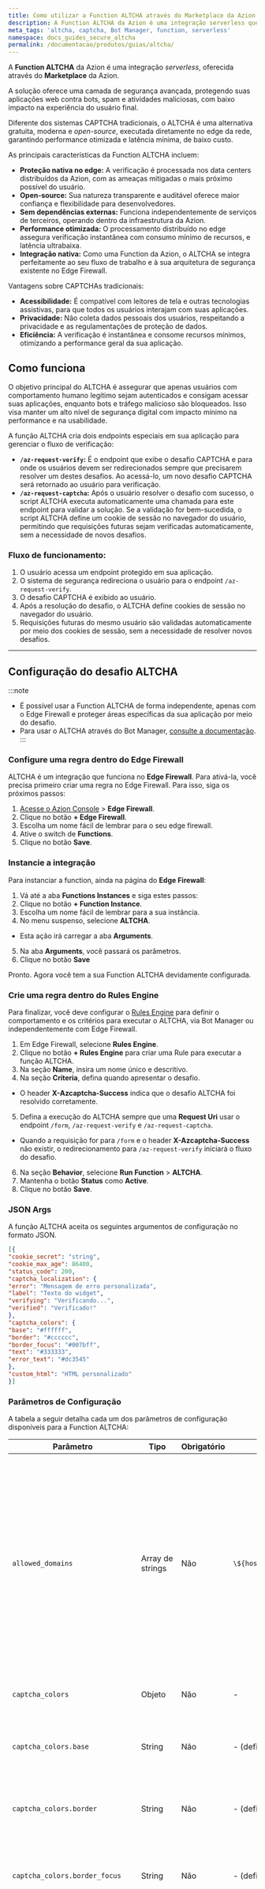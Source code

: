 ```yaml
---
title: Como utilizar a Function ALTCHA através do Marketplace da Azion
description: A Function ALTCHA da Azion é uma integração serverless que protege suas aplicações contra bots e spam.
meta_tags: 'altcha, captcha, Bot Manager, function, serverless'
namespace: docs_guides_secure_altcha
permalink: /documentacao/produtos/guias/altcha/
---
```


A **Function ALTCHA** da Azion é uma integração *serverless*, oferecida através do **Marketplace** da Azion. 

A solução oferece uma camada de segurança avançada, protegendo suas aplicações web contra bots, spam e atividades maliciosas, com baixo impacto na experiência do usuário final. 

Diferente dos sistemas CAPTCHA tradicionais, o ALTCHA é uma alternativa gratuita, moderna e *open-source*, executada diretamente no edge da rede, garantindo performance otimizada e latência mínima, de baixo custo.

As principais características da Function ALTCHA incluem:

*   **Proteção nativa no edge:** A verificação é processada nos data centers distribuídos da Azion, com as ameaças mitigadas o mais próximo possível do usuário.
*   **Open-source:** Sua natureza transparente e auditável oferece maior confiança e flexibilidade para desenvolvedores.
*   **Sem dependências externas:** Funciona independentemente de serviços de terceiros, operando dentro da infraestrutura da Azion.
*   **Performance otimizada:** O processamento distribuído no edge assegura verificação instantânea com consumo mínimo de recursos, e latência ultrabaixa.
*   **Integração nativa:** Como uma Function da Azion, o ALTCHA se integra perfeitamente ao seu fluxo de trabalho e à sua arquitetura de segurança existente no Edge Firewall.

Vantagens sobre CAPTCHAs tradicionais:

*   **Acessibilidade:** É compatível com leitores de tela e outras tecnologias assistivas, para que todos os usuários interajam com suas aplicações.
*   **Privacidade:** Não coleta dados pessoais dos usuários, respeitando a privacidade e as regulamentações de proteção de dados.
*   **Eficiência:** A verificação é instantânea e consome recursos mínimos, otimizando a performance geral da sua aplicação.

## Como funciona

O objetivo principal do ALTCHA é assegurar que apenas usuários com comportamento humano legítimo sejam autenticados e consigam acessar suas aplicações, enquanto bots e tráfego malicioso são bloqueados. Isso visa manter um alto nível de segurança digital com impacto mínimo na performance e na usabilidade.

A função ALTCHA cria dois endpoints especiais em sua aplicação para gerenciar o fluxo de verificação:

*   **`/az-request-verify`:** É o endpoint que exibe o desafio CAPTCHA e para onde os usuários devem ser redirecionados sempre que precisarem resolver um destes desafios. Ao acessá-lo, um novo desafio CAPTCHA será retornado ao usuário para verificação.
*   **`/az-request-captcha`:** Após o usuário resolver o desafio com sucesso, o script ALTCHA executa automaticamente uma chamada para este endpoint para validar a solução. Se a validação for bem-sucedida, o script ALTCHA define um cookie de sessão no navegador do usuário, permitindo que requisições futuras sejam verificadas automaticamente, sem a necessidade de novos desafios.

### Fluxo de funcionamento:

1.  O usuário acessa um endpoint protegido em sua aplicação.
2.  O sistema de segurança redireciona o usuário para o endpoint `/az-request-verify`.
3.  O desafio CAPTCHA é exibido ao usuário.
4.  Após a resolução do desafio, o ALTCHA define cookies de sessão no navegador do usuário.
5.  Requisições futuras do mesmo usuário são validadas automaticamente por meio dos cookies de sessão, sem a necessidade de resolver novos desafios.
---

## Configuração do desafio ALTCHA

:::note
- É possível usar a Function ALTCHA de forma independente, apenas com o Edge Firewall e proteger áreas específicas da sua aplicação por meio do desafio. 
- Para usar o ALTCHA através do Bot Manager, [consulte a documentação](/pt-br/documentacao/produtos/secure/edge-firewall/bot-manager/#captcha).
:::

### Configure uma regra dentro do Edge Firewall

ALTCHA é um integração que funciona no **Edge Firewall**. Para ativá-la, você precisa primeiro criar uma regra no Edge Firewall. Para isso, siga os próximos passos:

1. [Acesse o Azion Console](/pt-br/documentacao/produtos/guias/como-acessar-o-azion-console/) > **Edge Firewall**.
2. Clique no botão **+ Edge Firewall**.
3. Escolha um nome fácil de lembrar para o seu edge firewall.
4. Ative o switch de **Functions**.
5. Clique no botão **Save**.

### Instancie a integração

Para instanciar a function, ainda na página do **Edge Firewall**:

1. Vá até a aba **Functions Instances** e siga estes passos:
2. Clique no botão **+ Function Instance**.
3. Escolha um nome fácil de lembrar para a sua instância.
4. No menu suspenso, selecione **ALTCHA**.
  - Esta ação irá carregar a aba **Arguments**.
5. Na aba **Arguments**, você passará os parâmetros.
6. Clique no botão **Save**

Pronto. Agora você tem a sua Function ALTCHA devidamente configurada. 

### Crie uma regra dentro do Rules Engine

Para finalizar, você deve configurar o [Rules Engine](/pt-br/documentacao/produtos/secure/edge-firewall/rules-engine/) para definir o comportamento e os critérios para executar o ALTCHA, via Bot Manager ou independentemente com Edge Firewall.

1. Em Edge Firewall, selecione **Rules Engine**.
2. Clique no botão **+ Rules Engine** para criar uma Rule para executar a função ALTCHA.
3. Na seção **Name**, insira um nome único e descritivo.
4. Na seção **Criteria**, defina quando apresentar o desafio.
 - O header **X-Azcaptcha-Success** indica que o desafio ALTCHA foi resolvido corretamente.
5. Defina a execução do ALTCHA sempre que uma **Request Uri** usar o endpoint `/form`, `/az-request-verify` e `/az-request-captcha`.
 - Quando a requisição for para `/form` e o header **X-Azcaptcha-Success** não existir, o redirecionamento para `/az-request-verify` iniciará o fluxo do desafio.
6. Na seção **Behavior**, selecione **Run Function** > **ALTCHA**.
7. Mantenha o botão **Status** como **Active**.
8. Clique no botão **Save**. 

### JSON Args

A função ALTCHA aceita os seguintes argumentos de configuração no formato JSON. 

```json
[{
"cookie_secret": "string",
"cookie_max_age": 86400,
"status_code": 200,
"captcha_localization": {
"error": "Mensagem de erro personalizada",
"label": "Texto do widget",
"verifying": "Verificando...",
"verified": "Verificado!"
},
"captcha_colors": {
"base": "#ffffff",
"border": "#cccccc",
"border_focus": "#007bff",
"text": "#333333",
"error_text": "#dc3545"
},
"custom_html": "HTML personalizado"
}]
```

### Parâmetros de Configuração

A tabela a seguir detalha cada um dos parâmetros de configuração disponíveis para a Function ALTCHA:

| Parâmetro | Tipo | Obrigatório | Valor Padrão | Descrição |
|---|---|---|---|---|
| `allowed_domains` | Array de strings | Não | `\${host}` | Define para quais domínios a função deve permitir redirecionamentos. Note que o host da Application e redirecionamentos relativos são sempre permitidos. Quando um valor inválido é definido, a função o ignorará e registrará um aviso nos logs do Console > Functions > Real-Time Events. Exemplo de entrada válida: `"allowed_domains": ["my-website.azion.app", "third-party.azion.app"]` |
| `captcha_colors` | Objeto | Não | - | Permite a personalização das cores usadas no widget ALTCHA. |
| `captcha_colors.base` | String | Não | - (definido por ALTCHA) | Cor base do widget ALTCHA. Espera-se que esteja no formato de cor tripleto hexadecimal. |
| `captcha_colors.border` | String | Não | - (definido por ALTCHA) | Cor da borda do widget ALTCHA. Espera-se que esteja no formato de cor tripleto hexadecimal. |
| `captcha_colors.border_focus` | String | Não | - (definido por ALTCHA) | Cor da borda do widget ALTCHA, quando o widget está focado. Espera-se que esteja no formato de cor Hex Triplet. |
| `captcha_colors.error_text` | String | Não | - (definido por ALTCHA) | Cor usada para mensagens de erro no widget ALTCHA. Espera-se que esteja no formato de cor tripleto hexadecimal. |
| `captcha_colors.text` | String | Não | - (definido por ALTCHA) | Cor do texto do widget ALTCHA. Espera-se que esteja no formato de cor tripleto hexadecimal. |
| `captcha_localization` | Objeto | Não | - | Define strings de localização a serem usadas no widget de desafio ALTCHA. |
| `captcha_localization.error` | String | Não | - (definido por ALTCHA) | Mensagem exibida quando ocorre qualquer erro durante a resolução do desafio ALTCHA. |
| `captcha_localization.label` | String | Não | - (definido por ALTCHA) | Mensagem a ser exibida no widget ALTCHA junto à caixa que o usuário deve clicar. |
| `captcha_localization.verified` | String | Não | - (definido por ALTCHA) | Mensagem exibida no widget ALTCHA após identificar que o desafio foi resolvido corretamente. Note que, após o desafio ser resolvido corretamente, o script redirecionará automaticamente o usuário, então a maioria dos usuários nem verá esta mensagem. |
| `captcha_localization.verifying` | String | Não | - (definido por ALTCHA) | Mensagem exibida no widget ALTCHA enquanto o script está verificando a resolução do desafio. |
| `cookie_max_age` | Número (integer) | Não | `86400` | Define a idade máxima para o cookie de sessão. |
| `cookie_secret` | String | Não | `@z10N!\${FUNCTION_VERSION}` | Chave secreta usada para assinar o cookie de sessão. |
| `custom_html` | String | Não | O HTML padrão é uma página branca simples com o widget ALTCHA. | Permite ao usuário personalizar todo o layout da página do desafio CAPTCHA. A função procurará pela tag HTML `{/* azion_captcha */}` como um marcador centralizado para identificar onde inserir o widget ALTCHA. Se não encontrar esta tag, o widget ALTCHA será inserido no final do corpo HTML. |
| `status_code` | Número (integer) | Não | `200` | Permite ao usuário definir o código de status usado na resposta da página do desafio ALTCHA. Sempre que um valor inválido, ou um código de status que não permite corpo de resposta (como 101, 204, 205 ou 304) for definido aqui, a função o ignorará e usará o valor padrão (200). |

---

## Limitações

Ao usar a Function ALTCHA, é importante estar ciente de algumas limitações para garantir a correta implementação e funcionamento:

* **HTTPS obrigatório**: ALTCHA requer HTTPS devido ao uso da Web Crypto API.  
* **URLs completas**: Parâmetros de redirecionamento devem incluir esquema e hostname.  
* **Endpoints fixos**: Os endpoints `/az-request-verify` e `/az-request-captcha` são reservados, ou seja, devem ser usados exclusivamente para o controle de execução da Function do ALTCHA. Isso garante que sua aplicação não utilize URLs com estes termos.

---

### Headers de controle

A função ALTCHA define headers HTTP específicos para controlar o fluxo e indicar o status da verificação. Estes headers são úteis para depuração e para a lógica da sua aplicação:

*   `X-AZCAPTCHA-SUCCESS: true`: Indica que o usuário resolveu o desafio corretamente.
*   `X-AZCAPTCHA-VIOLATION: true`: Sinaliza que uma tentativa de burlar o sistema foi detectada.

### Cookies de sessão

O sistema ALTCHA utiliza dois cookies para gerenciar o estado da sessão de verificação:

1.  `az_\${FUNCTION_VERSION}_verify_payload`: Contém os dados brutos da resolução do desafio.
2.  `az_\${FUNCTION_VERSION}_verify_session`: É o cookie de sessão assinado, utilizado para validar requisições futuras sem a necessidade de um novo desafio.

---

## Personalização

A Function ALTCHA oferece diversas opções de personalização para que você possa adaptar a experiência do desafio à identidade visual e às necessidades da sua aplicação.

### HTML Personalizado

É possível personalizar completamente a página onde o desafio ALTCHA é exibido, utilizando seu próprio código HTML. Isso permite que você mantenha a consistência do design e da marca da sua aplicação.

```json
{
"custom_html": "<!DOCTYPE html><html><head><title>Verificação</title></head><body><h1>Complete o desafio</h1>{/* azion_captcha */}</body></html>"
}
```

:::tip[Importante]
Ao usar HTML personalizado, inclua o marcador `{/* azion_captcha */}` no seu código, que indica à função onde o widget ALTCHA deve ser inserido na página. Se o marcador não for encontrado, o widget será automaticamente adicionado ao final do corpo HTML.
:::

### Localização

Para oferecer uma experiência global e acessível, você pode personalizar as mensagens exibidas no widget ALTCHA para diferentes idiomas. Isso é feito através do parâmetro `captcha_localization`.

```json
{
"captcha_localization": {
"error": "Erro na verificação. Tente novamente.",
"label": "Verificar que você é humano",
"verifying": "Verificando...",
"verified": "Verificado com sucesso!"
}
}
```
---

## Boas práticas

Para garantir a máxima eficácia e otimizar o uso da Function ALTCHA, siga estas boas práticas:

1.  **URLs completas:** Use URLs completas (incluindo esquema e hostname) nos parâmetros de redirecionamento para evitar problemas de resolução e garantir que os usuários sejam direcionados corretamente.
2.  **TTL apropriado para cookies:** Configure um `cookie_max_age` (TTL - Time To Live) apropriado para os cookies de sessão, baseado nas necessidades de segurança e usabilidade da sua aplicação. Um TTL muito curto pode gerar desafios frequentes, já um muito longo pode comprometer a segurança.
3.  **Personalização da experiência:** Aproveite as opções de `custom_html` e `captcha_colors` para personalizar a página do desafio e o widget ALTCHA com a identidade visual da sua empresa e ter uma experiência de usuário consistente.
4.  **Monitoramento de logs:** Facilita a identificação de tentativas de *bypass* ou atividades suspeitas para respostas rápidas a novas ameaças e ajustes na configuração.

---

## Exemplo prático

Considere que possuímos uma aplicação em que queremos proteger a rota  /api/submit. Para isto, será necessário:

### Edge Firewall Rules Engine

Configure as seguintes regras no Rules Engine do seu Edge Firewall:

```
Rule 1: ALTCHA Setup
- Criteria: Request URI matches `/api/submit` OR Request URI matches `/az-request-verify` OR Request URI matches `/az-request-captcha`
- Behavior: Run Function "ALTCHA"

```

### ALTCHA JSON Args

Configure os parâmetros da sua instância ALTCHA conforme a necessidade. Exemplo:

```json
{
"cookie_max_age": 1800,
"captcha_localization": {
"label": "Verificar que você é humano"
},
"captcha_colors": {
"base": "#f8f9fa",
"border": "#dee2e6",
"text": "#495057"
}
}
```
---

### ALTCHA Redirect - Versão 1.2.0

Com o objetivo de aprimorar continuamente a postura de segurança e a funcionalidade da Function ALTCHA, lançamos a versão 1.2.0 do ALTCHA Redirect. [Leia o Release Notes para saber mais](https://www.azion.com/pt-br/documentacao/produtos/release-notes/).

### Informações importantes para usuários existentes de ALTCHA Redirect

- Atualize suas instâncias da Function ALTCHA redirect e configure o parâmetro de domínios permitidos para proteger seus usuários contra Open Redirect.
- Com o novo parâmetro de JSON Args `allowed_domains`, é possível definir para quais domínios a função deve permitir redirecionamentos.

